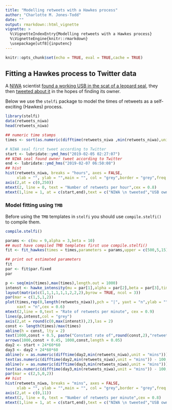 ```yaml
---
title: "Modelling retweets with a Hawkes process"
author: "Charlotte M. Jones-Todd"
date: ""
output: rmarkdown::html_vignette
vignette: >
  %\VignetteIndexEntry{Modelling retweets with a Hawkes process}
  %\VignetteEngine{knitr::rmarkdown}
  \usepackage[utf8]{inputenc}
---
```


```r
knitr::opts_chunk$set(echo = TRUE, eval = TRUE,cache = TRUE)
```


## Fitting a Hawkes process to Twitter data

A [NIWA](https://niwa.co.nz/) scientist [found a working USB in the scat of a leopard seal](https://www.nzherald.co.nz/nz/news/article.cfm?c_id=1&objectid=12201147), they then [tweeted about it](https://twitter.com/niwa_nz/status/1092610541401587712) in the hopes of finding its owner.

Below we use the `stelfi` package to model the times of retweets as a self-exciting (Hawkes) process.

```r
library(stelfi)
data(retweets_niwa)
head(retweets_niwa)
```

```r
## numeric time stamps
times <- sort(as.numeric(difftime(retweets_niwa ,min(retweets_niwa),units = "mins")))
```

```r
# NIWA seal first tweet according to Twitter
start <- lubridate::ymd_hms("2019-02-05 02:27:07")
## NIWA seal found owner tweet according to Twitter
end <- lubridate::ymd_hms("2019-02-07 06:50:08")
## hist
hist(retweets_niwa, breaks = "hours", axes = FALSE, 
     xlab = "", ylab = "",main = "", col = "grey",border = "grey",freq = TRUE)
axis(2,at = c(0,250))
mtext(2, line = 0, text = "Number of retweets per hour",cex = 0.8)
mtext(1,line = 1, at = c(start,end),text = c("NIWA \n tweeted","USB owner \n found"),cex = 0.9)
```

### Model fitting using `TMB`

Before using the  `TMB` templates in `stelfi` you should use `compile.stelfi()` to compile them.

```r
compile.stelfi()
```

```r
params <- c(mu = 9,alpha = 3,beta = 10)
## must have compiled TMB templates first use compile.stelfi()
fit <- fit_hawkes(times = times,parameters = params,upper = c(500,5,15),lower = c(0,0,0))
```


```r
## print out estimated parameters
fit
par <- fit$par.fixed
par
```



```r
p <- seq(min(times),max(times),length.out = 1000)
intenst <- hawke_intensity(mu = par[1],alpha = par[2],beta = par[3],times = times, p = p)
layout(matrix(c(1,1,1,1,1,1,2,2,2),byrow = TRUE, ncol = 3))
par(mar = c(1,5,1,2))
plot(times,rep(0,length(retweets_niwa)),pch = "|", yaxt = "n",ylab = "", xlab = "", ylim = c(0,max(intenst)),
     xaxt = "n",cex = 0.6)
mtext(2,line = 0,text = "Rate of retweets per minute", cex = 0.9)
lines(p,intenst,col = "grey")
axis(2,at = round(c(0,max(intenst)),2),las = 2)
const <- length(times)/max(times)
abline(h = const, lty = 2)
text(1000,const + 0.5, paste("Constant rate of",round(const,2),"retweets per minute"))
arrows(1000,const + 0.45, 1000,const,length = 0.05)
day2 <- start + 24*60*60
day3 <- day2 + 24*60*60
abline(v = as.numeric(difftime(day2,min(retweets_niwa),unit = "mins")))
text(as.numeric(difftime(day2,min(retweets_niwa),unit = "mins")) - 100,4,"24hrs since tweet",srt = 90)
abline(v = as.numeric(difftime(day3,min(retweets_niwa),unit = "mins")))
text(as.numeric(difftime(day3,min(retweets_niwa),unit = "mins")) - 100,4,"48hrs since tweet",srt = 90)
par(mar = c(2,5,0,2))
## hist
hist(retweets_niwa, breaks = "mins", axes = FALSE, 
     xlab = "", ylab = "",main = "", col = "grey",border = "grey",freq = TRUE)
axis(2,at = c(0,11))
mtext(2, line = 0, text = "Number of retweets per minute",cex = 0.8)
mtext(1,line = 1, at = c(start,end),text = c("NIWA \n tweeted","USB owner \n found"),cex = 0.9)
```
